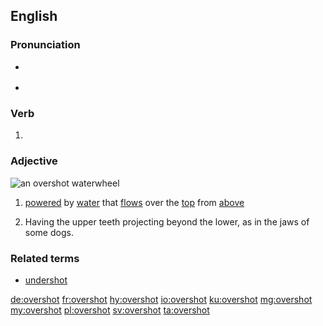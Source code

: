 ==English==

===Pronunciation===
* {{a|UK}} {{IPA|/ˈəʊ.vəˌʃɒt/|lang=en}}
* {{a|US}} {{IPA|/ˈoʊ.vɚˌʃɑt/|lang=en}}

===Verb===
{{head|en|verb form}}

# {{en-past of|overshoot}}

===Adjective===
[[File:Overshot water wheel schematic.svg|thumb|right|an '''overshot''' waterwheel]]
{{en-adj}}

# {{label|en|of a waterwheel}} [[powered]] by [[water]] that [[flow]]s over the [[top]] from [[above]]
# Having the upper teeth projecting beyond the lower, as in the jaws of some dogs.

===Related terms===
* [[undershot]]

[[de:overshot]]
[[fr:overshot]]
[[hy:overshot]]
[[io:overshot]]
[[ku:overshot]]
[[mg:overshot]]
[[my:overshot]]
[[pl:overshot]]
[[sv:overshot]]
[[ta:overshot]]